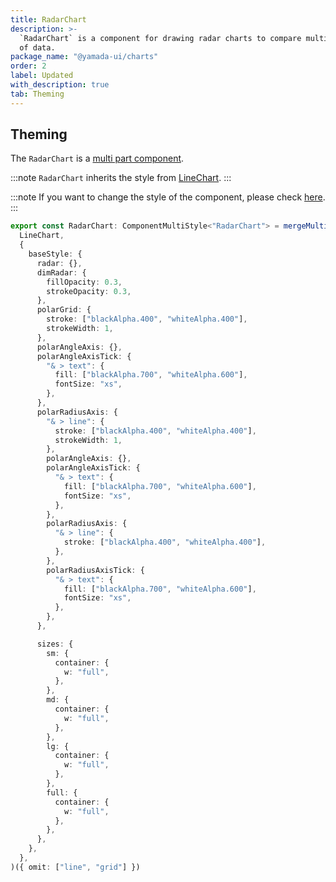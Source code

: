 ```yaml
---
title: RadarChart
description: >-
  `RadarChart` is a component for drawing radar charts to compare multiple sets
  of data.
package_name: "@yamada-ui/charts"
order: 2
label: Updated
with_description: true
tab: Theming
---
```


## Theming

The `RadarChart` is a [multi part component](/styled-system/theming/component-styles#multi-part-components).

:::note
`RadarChart` inherits the style from [LineChart](/components/data-display/line-chart).
:::

:::note
If you want to change the style of the component, please check [here](/styled-system/theming/customize-theme#changing-the-style-of-components).
:::

```ts
export const RadarChart: ComponentMultiStyle<"RadarChart"> = mergeMultiStyle(
  LineChart,
  {
    baseStyle: {
      radar: {},
      dimRadar: {
        fillOpacity: 0.3,
        strokeOpacity: 0.3,
      },
      polarGrid: {
        stroke: ["blackAlpha.400", "whiteAlpha.400"],
        strokeWidth: 1,
      },
      polarAngleAxis: {},
      polarAngleAxisTick: {
        "& > text": {
          fill: ["blackAlpha.700", "whiteAlpha.600"],
          fontSize: "xs",
        },
      },
      polarRadiusAxis: {
        "& > line": {
          stroke: ["blackAlpha.400", "whiteAlpha.400"],
          strokeWidth: 1,
        },
        polarAngleAxis: {},
        polarAngleAxisTick: {
          "& > text": {
            fill: ["blackAlpha.700", "whiteAlpha.600"],
            fontSize: "xs",
          },
        },
        polarRadiusAxis: {
          "& > line": {
            stroke: ["blackAlpha.400", "whiteAlpha.400"],
          },
        },
        polarRadiusAxisTick: {
          "& > text": {
            fill: ["blackAlpha.700", "whiteAlpha.600"],
            fontSize: "xs",
          },
        },
      },

      sizes: {
        sm: {
          container: {
            w: "full",
          },
        },
        md: {
          container: {
            w: "full",
          },
        },
        lg: {
          container: {
            w: "full",
          },
        },
        full: {
          container: {
            w: "full",
          },
        },
      },
    },
  },
)({ omit: ["line", "grid"] })
```
